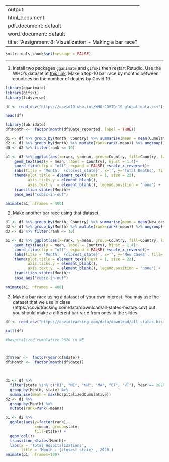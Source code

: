 
---
output: 
  html_document:
  pdf_document: default
  word_document: default
title: "Assignment 8: Visualization - Making a bar race"
---


```r
knitr::opts_chunk$set(message = FALSE)
```


-------

1. Install two packages `gganimate` and `gifski` then restart Rstudio. Use the WHO's dataset at [this link](https://covid19.who.int/WHO-COVID-19-global-data.csv). Make a top-10 bar race by months between countries on the number of deaths by Covid 19. 
```r
library(gganimate)
library(gifski)
library(tidyverse)

df <- read_csv("https://covid19.who.int/WHO-COVID-19-global-data.csv")

```
```r
head(df)
```
```r
library(lubridate)
df$Month <-  factor(month(df$Date_reported, label = TRUE))

d1 <- df %>% group_by(Month, Country) %>% summarise(mean = mean(Cumulative_deaths, na.rm=TRUE))
d2 <- d1 %>% group_by(Month) %>% mutate(rank=rank(-mean)) %>% ungroup()
d3 <- d2 %>% filter(rank <= 10)

a1 <- d3 %>% ggplot(aes(x=rank, y=mean, group=Country, fill=Country, label=Country)) + geom_col() +
    geom_text(aes(y = mean, label = Country), hjust = 1.4)+ 
    coord_flip(clip = "off", expand = FALSE) +scale_x_reverse()+
    labs(title = 'Month:  {closest_state}', x='', y='Total Deaths', fill='state')+
    theme(plot.title = element_text(hjust = 1, size = 22),
          axis.ticks.y = element_blank(),
          axis.text.y  = element_blank(), legend.position = "none") + 
    transition_states(Month)+
    ease_aes("cubic-in-out")

animate(a1, nframes = 400)
```


2. Make another bar race using that dataset.  

```r
d1 <- df %>% group_by(Month, Country) %>% summarise(mean = mean(New_cases, na.rm=TRUE))
d2 <- d1 %>% group_by(Month) %>% mutate(rank=rank(-mean)) %>% ungroup()
d3 <- d2 %>% filter(rank <= 10)

a1 <- d3 %>% ggplot(aes(x=rank, y=mean, group=Country, fill=Country, label=Country)) + geom_col() +
    geom_text(aes(y = mean, label = Country), hjust = 1.4)+ 
    coord_flip(clip = "off", expand = FALSE) +scale_x_reverse()+
    labs(title = 'Month:  {closest_state}', x='', y='New Cases', fill='state')+
    theme(plot.title = element_text(hjust = 1, size = 22),
          axis.ticks.y = element_blank(),
          axis.text.y  = element_blank(), legend.position = "none") + 
    transition_states(Month)+
    ease_aes("cubic-in-out")

animate(a1, nframes = 400)
```


3. Make a bar race using a dataset of your own interest. You may use the dataset that we use in class (https://covidtracking.com/data/download/all-states-history.csv) but you should make a different bar race from ones in the slides. 

```r
df <- read_csv("https://covidtracking.com/data/download/all-states-history.csv")

tail(df)
```
```r
#hospitalized cumulative 2020 in NE



df$Year <-  factor(year(df$date))
df$Month <-  factor(month(df$date))



d1 <- df %>% 
  filter(state %in% c("RI", "ME", "NH", "MA", "CT", "VT"), Year == 2020)%>% 
  group_by(Month, state) %>% 
  summarise(mean = max(hospitalizedCumulative)) 
d2 <- d1 %>% 
  group_by(Month) %>% 
  mutate(rank=rank(-mean))

p1 <- d2 %>% 
  ggplot(aes(y=factor(rank), 
             x=mean, group=state, 
             fill=state)) + 
  geom_col()+
  transition_states(Month)+
  labs(x = 'Total Hospitalizations', 
       title = 'Month : {closest_state} , 2020')
animate(p1, nframes=100)

```


